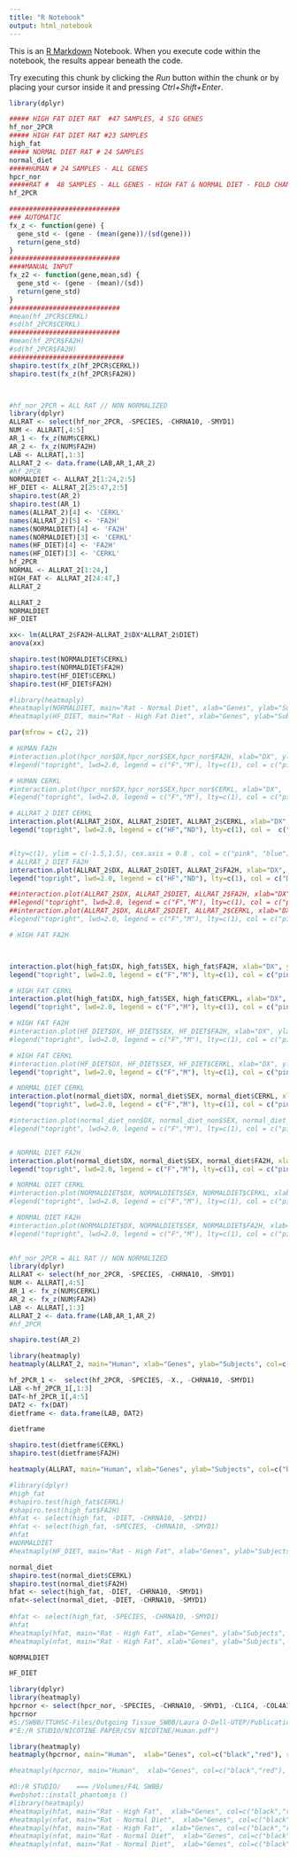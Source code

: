 ```yaml
---
title: "R Notebook"
output: html_notebook
---
```


This is an [R Markdown](http://rmarkdown.rstudio.com) Notebook. When you execute code within the notebook, the results appear beneath the code. 

Try executing this chunk by clicking the *Run* button within the chunk or by placing your cursor inside it and pressing *Ctrl+Shift+Enter*. 

```r
library(dplyr)

##### HIGH FAT DIET RAT  #47 SAMPLES, 4 SIG GENES
hf_nor_2PCR
##### HIGH FAT DIET RAT #23 SAMPLES
high_fat
##### NORMAL DIET RAT # 24 SAMPLES
normal_diet
#####HUMAN # 24 SAMPLES - ALL GENES
hpcr_nor
#####RAT #  48 SAMPLES - ALL GENES - HIGH FAT & NORMAL DIET - FOLD CHANGE NON NORM
hf_2PCR
```

```r
############################
### AUTOMATIC
fx_z <- function(gene) {
  gene_std <- (gene - (mean(gene))/(sd(gene)))
  return(gene_std)
}
############################
####MANUAL INPUT
fx_z2 <- function(gene,mean,sd) {
  gene_std <- (gene - (mean)/(sd))
  return(gene_std)
}
############################
#mean(hf_2PCR$CERKL)
#sd(hf_2PCR$CERKL)
############################
#mean(hf_2PCR$FA2H)
#sd(hf_2PCR$FA2H)
#############################
shapiro.test(fx_z(hf_2PCR$CERKL))
shapiro.test(fx_z(hf_2PCR$FA2H))

```





```r

```


```r

```


```r
#hf_nor_2PCR = ALL RAT // NON NORMALIZED
library(dplyr)
ALLRAT <- select(hf_nor_2PCR, -SPECIES, -CHRNA10, -SMYD1)
NUM <- ALLRAT[,4:5]
AR_1 <- fx_z(NUM$CERKL)
AR_2 <- fx_z(NUM$FA2H)
LAB <- ALLRAT[,1:3]
ALLRAT_2 <- data.frame(LAB,AR_1,AR_2)
#hf_2PCR
NORMALDIET <- ALLRAT_2[1:24,2:5]
HF_DIET <- ALLRAT_2[25:47,2:5]
shapiro.test(AR_2)
shapiro.test(AR_1)
names(ALLRAT_2)[4] <- 'CERKL'
names(ALLRAT_2)[5] <- 'FA2H'
names(NORMALDIET)[4] <- 'FA2H'
names(NORMALDIET)[3] <- 'CERKL'
names(HF_DIET)[4] <- 'FA2H'
names(HF_DIET)[3] <- 'CERKL'
hf_2PCR
NORMAL <- ALLRAT_2[1:24,]
HIGH_FAT <- ALLRAT_2[24:47,]
ALLRAT_2
```

```r
ALLRAT_2
NORMALDIET
HF_DIET
```


```r
xx<- lm(ALLRAT_2$FA2H~ALLRAT_2$DX*ALLRAT_2$DIET)
anova(xx)
```


```r
shapiro.test(NORMALDIET$CERKL)
shapiro.test(NORMALDIET$FA2H)
shapiro.test(HF_DIET$CERKL)
shapiro.test(HF_DIET$FA2H)
```


```r
#library(heatmaply)
#heatmaply(NORMALDIET, main="Rat - Normal Diet", xlab="Genes", ylab="Subjects", col=c("black","red"), row_side_palette= mfcol, labRow = NULL, show_dendrogram = #c(FALSE, FALSE), hide_colorbar=FALSE, dpi=600)
#heatmaply(HF_DIET, main="Rat - High Fat Diet", xlab="Genes", ylab="Subjects", col=c("black","red"), row_side_palette= mfcol, labRow = NULL, show_dendrogram = #c(FALSE, FALSE), hide_colorbar=FALSE, dpi=600)
```


```r
par(mfrow = c(2, 2))

# HUMAN FA2H
#interaction.plot(hpcr_nor$DX,hpcr_nor$SEX,hpcr_nor$FA2H, xlab="DX", ylab="FA2H", main="Human",  lty=c(1), ylim = c(-1.5,1.5), cex.axis = 0.8 , legend=0 , col = c("pink", "blue") , #lwd=2.0,xpd = F , trace.label = "SEX", dpi=300)
#legend("topright", lwd=2.0, legend = c("F","M"), lty=c(1), col = c("pink", "blue"))

# HUMAN CERKL
#interaction.plot(hpcr_nor$DX,hpcr_nor$SEX,hpcr_nor$CERKL, xlab="DX",  ylab="CERKL", main="Human",  lty=c(1), ylim = c(-1.5,1.5),cex.axis = 0.8, legend=0 ,  col = c("pink", "blue"), #lwd=2.0, pch=c(1,1) ,xpd = F, trace.label = "SEX", dpi=300)
#legend("topright", lwd=2.0, legend = c("F","M"), lty=c(1), col = c("pink", "blue"))

# ALLRAT_2 DIET CERKL
interaction.plot(ALLRAT_2$DX, ALLRAT_2$DIET, ALLRAT_2$CERKL, xlab="DX", ylab="CERKL", main="Rat - All Diet",  lty=c(1), ylim = c(-1.5,1.5), cex.axis = 0.8 ,legend=0 , col = c("DARK GREEN", "blue") , xpd = F ,lwd=2.0, trace.label = "DIET", dpi=300)
legend("topright", lwd=2.0, legend = c("HF","ND"), lty=c(1), col =  c("DARK  GREEN", "blue"))


#lty=c(1), ylim = c(-1.5,1.5), cex.axis = 0.8 , col = c("pink", "blue") , lwd=2.0,xpd = F , trace.label = "DIET", dpi=300)
# ALLRAT_2 DIET FA2H
interaction.plot(ALLRAT_2$DX, ALLRAT_2$DIET, ALLRAT_2$FA2H, xlab="DX", ylab="FA2H", main="Rat - All Diet",  lty=c(1), ylim = c(-1.5,1.5), cex.axis = 0.8 , legend=0 ,col = c("DARK  GREEN", "blue") ,xpd = F , lwd=2.0, trace.label = "DIET", dpi=300)
legend("topright", lwd=2.0, legend = c("HF","ND"), lty=c(1), col = c("DARK  GREEN", "blue"))

##interaction.plot(ALLRAT_2$DX, ALLRAT_2$DIET, ALLRAT_2$FA2H, xlab="DX", ylab="FA2H", main="Rat - All Diet",  lty=c(1), ylim = c(-1.5,1.5), cex.axis = 0.8 , legend=0 , col = c("pink", "blue") , ##lwd=2.0,xpd = F , trace.label = "DIET", dpi=300)
##legend("topright", lwd=2.0, legend = c("F","M"), lty=c(1), col = c("pink", "blue"))
##interaction.plot(ALLRAT_2$DX, ALLRAT_2$DIET, ALLRAT_2$CERKL, xlab="DX", ylab="FA2H", main="Rat - All Diet",  lty=c(1), ylim = c(-1.5,1.5), cex.axis = 0.8 , legend=0 , col = c("pink", "blue") , ##lwd=2.0,xpd = F , trace.label = "DIET", dpi=300)
#legend("topright", lwd=2.0, legend = c("F","M"), lty=c(1), col = c("pink", "blue"))


```


```r
# HIGH FAT FA2H



interaction.plot(high_fat$DX, high_fat$SEX, high_fat$FA2H, xlab="DX", ylab="FA2H", main="Rat - High Fat",  lty=c(1), ylim = c(-1.5,1.5), cex.axis = 0.8 , legend=0, col = c("pink", "blue") , lwd=2.0,xpd = F , trace.label = "SEX", dpi=300)
legend("topright", lwd=2.0, legend = c("F","M"), lty=c(1), col = c("pink", "blue"))

# HIGH FAT CERKL
interaction.plot(high_fat$DX, high_fat$SEX, high_fat$CERKL, xlab="DX", ylab="CERKL", main="Rat - High Fat",  lty=c(1), ylim = c(-1.5,1.5), cex.axis = 0.8 , legend=0, col = c("pink", "blue") , lwd=2.0,xpd = F , trace.label = "SEX", dpi=300)
legend("topright", lwd=2.0, legend = c("F","M"), lty=c(1), col = c("pink", "blue"))

# HIGH FAT FA2H
#interaction.plot(HF_DIET$DX, HF_DIET$SEX, HF_DIET$FA2H, xlab="DX", ylab="FA2H", main="Rat - High Fat",  l\ty=c(1), ylim = c(-1.5,1.5), cex.axis = 0.8 , legend=0, col = c("pink", "blue") , lwd=2.0,xpd = F , trace.label = "SEX", dpi=300)
#legend("topright", lwd=2.0, legend = c("F","M"), lty=c(1), col = c("pink", "blue"))

# HIGH FAT CERKL
#interaction.plot(HF_DIET$DX, HF_DIET$SEX, HF_DIET$CERKL, xlab="DX", ylab="CERKL", main="Rat - High Fat",  lty=c(1), ylim = c(-1.5,1.5), cex.axis = 0.8 , legend=0, col = c("pink", "blue") , lwd=2.0,xpd = F , trace.label = "SEX", dpi=300)
legend("topright", lwd=2.0, legend = c("F","M"), lty=c(1), col = c("pink", "blue"))
```


```r
# NORMAL DIET CERKL
interaction.plot(normal_diet$DX, normal_diet$SEX, normal_diet$CERKL, xlab="DX", ylab="CERKL", main="Rat - Normal Diet",  lty=c(1), ylim = c(-1.5,1.5), cex.axis = 0.8 , legend=0 , col = c("pink", "blue") , lwd=2.0,xpd = F , trace.label = "SEX", dpi=300)
legend("topright", lwd=2.0, legend = c("F","M"), lty=c(1), col = c("pink", "blue"))

#interaction.plot(normal_diet_non$DX, normal_diet_non$SEX, normal_diet_non$CERKL, xlab="DX", ylab="CERKL", main="Rat - Normal Diet",  lty=c(1), ylim = c(-1.5,1.5), cex.axis = #0.8 , legend=0 , col = c("pink", "blue") , lwd=2.0,xpd = F , trace.label = "SEX", dpi=300)
#legend("topright", lwd=2.0, legend = c("F","M"), lty=c(1), col = c("pink", "blue"))


# NORMAL DIET FA2H
interaction.plot(normal_diet$DX, normal_diet$SEX, normal_diet$FA2H, xlab="DX", ylab="FA2H", main="Rat - Normal Diet",  lty=c(1), ylim = c(-1.5,1.5), cex.axis = 0.8 , legend=0 , col = c("pink", "blue") , lwd=2.0,xpd = F , trace.label = "SEX",dpi=300)
legend("topright", lwd=2.0, legend = c("F","M"), lty=c(1), col = c("pink", "blue"))

# NORMAL DIET CERKL
#interaction.plot(NORMALDIET$DX, NORMALDIET$SEX, NORMALDIET$CERKL, xlab="DX", ylab="CERKL", main="Rat - Normal Diet",  lty=c(1), ylim = c(-1.5,1.5), cex.axis = 0.8 , legend=0 , col = c("pink", "blue") , lwd=2.0,xpd = F , trace.label = "SEX", dpi=300)
#legend("topright", lwd=2.0, legend = c("F","M"), lty=c(1), col = c("pink", "blue"))

# NORMAL DIET FA2H
#interaction.plot(NORMALDIET$DX, NORMALDIET$SEX, NORMALDIET$FA2H, xlab="DX", ylab="FA2H", main="Rat - Normal Diet",  lty=c(1), ylim = c(-1.5,1.5), cex.axis = 0.8 , legend=0 , col = c("pink", "blue") , lwd=2.0,xpd = F , trace.label = "SEX", dpi=300)
#legend("topright", lwd=2.0, legend = c("F","M"), lty=c(1), col = c("pink", "blue"))
       

```

```r
#hf_nor_2PCR = ALL RAT // NON NORMALIZED
library(dplyr)
ALLRAT <- select(hf_nor_2PCR, -SPECIES, -CHRNA10, -SMYD1)
NUM <- ALLRAT[,4:5]
AR_1 <- fx_z(NUM$CERKL)
AR_2 <- fx_z(NUM$FA2H)
LAB <- ALLRAT[,1:3]
ALLRAT_2 <- data.frame(LAB,AR_1,AR_2)
#hf_2PCR

shapiro.test(AR_2)

library(heatmaply)
heatmaply(ALLRAT_2, main="Human", xlab="Genes", ylab="Subjects", col=c("black","red"), row_side_palette= mfcol, labRow = NULL, show_dendrogram = c(FALSE, FALSE), hide_colorbar=FALSE, dpi=600)

```


```r
hf_2PCR_1 <-  select(hf_2PCR, -SPECIES, -X., -CHRNA10, -SMYD1)
LAB <-hf_2PCR_1[,1:3]
DAT<-hf_2PCR_1[,4:5]
DAT2 <- fx(DAT)
dietframe <- data.frame(LAB, DAT2)

dietframe

shapiro.test(dietframe$CERKL)
shapiro.test(dietframe$FA2H)
```


```r
heatmaply(ALLRAT, main="Human", xlab="Genes", ylab="Subjects", col=c("black","red"), row_side_palette= mfcol, labRow = NULL, show_dendrogram = c(FALSE, FALSE), hide_colorbar=TRUE, dpi=600)
```


```r
#library(dplyr)
#high_fat
#shapiro.test(high_fat$CERKL)
#shapiro.test(high_fat$FA2H)
#hfat <- select(high_fat, -DIET, -CHRNA10, -SMYD1)
#hfat <- select(high_fat, -SPECIES, -CHRNA10, -SMYD1)
#hfat
#NORMALDIET
#heatmaply(HF_DIET, main="Rat - High Fat", xlab="Genes", ylab="Subjects", col=c("black","red"), row_side_palette= mfcol, labRow = NULL, show_dendrogram = c(FALSE, FALSE), hide_colorbar=TRUE, dpi=600)
```


```r


normal_diet
shapiro.test(normal_diet$CERKL)
shapiro.test(normal_diet$FA2H)
hfat <- select(high_fat, -DIET, -CHRNA10, -SMYD1)
nfat<-select(normal_diet, -DIET, -CHRNA10, -SMYD1)
             
#hfat <- select(high_fat, -SPECIES, -CHRNA10, -SMYD1)
#hfat
#heatmaply(hfat, main="Rat - High Fat", xlab="Genes", ylab="Subjects", col=c("black","red"), row_side_palette= mfcol, labRow = NULL, #show_dendrogram = c(FALSE, FALSE), hide_colorbar=TRUE, dpi=600)
#heatmaply(nfat, main="Rat - High Fat", xlab="Genes", ylab="Subjects", col=c("black","red"), row_side_palette= mfcol, labRow = NULL, #show_dendrogram = c(FALSE, FALSE), hide_colorbar=TRUE, dpi=600)

```


```r
NORMALDIET

HF_DIET
```
```r
library(dplyr)
library(heatmaply)
hpcrnor <- select(hpcr_nor, -SPECIES, -CHRNA10, -SMYD1, -CLIC4, -COL4A1, -FAM189A1, -PTGDR, -SDCCAG8, -TF)
hpcrnor
#S:/SWBB/TTUHSC-Files/Outgoing Tissue_SWBB/Laura O-Dell-UTEP/Publication/FINAL FIGURES/NICOTINE FIGURES R STUDIO
#"E:/R STUDIO/NICOTINE PAPER/CSV NICOTINE/Human.pdf")
```


```r
library(heatmaply)
heatmaply(hpcrnor, main="Human",  xlab="Genes", col=c("black","red"), row_side_palette= mfcol, labRow = NULL, show_dendrogram = c(FALSE, FALSE), showticklabels = c(T,F), hide_colorbar=FALSE, dpi=300, file = "Human.pdf") #"SWBB/TTUHSC-Files/Outgoing Tissue_SWBB/Laura O-Dell-UTEP/Publication/FINAL FIGURES/NICOTINE FIGURES R STUDIO/Human.pdf")

#heatmaply(hpcrnor, main="Human",  xlab="Genes", col=c("black","red"), row_side_palette= mfcol, labRow = NULL, show_dendrogram = c(FALSE, FALSE), showticklabels = c(T,F), hide_colorbar=TRUE, dpi=300, file = "S:/SWBB/TTUHSC-Files/Outgoing Tissue_SWBB/Laura O-Dell-UTEP/Publication/FINAL FIGURES/NICOTINE FIGURES R STUDIO/Human CB.pdf")
```




```r
#D:/R STUDIO/    === /Volumes/F4L SWBB/
#webshot::install_phantomjs ()
#library(heatmaply)
#heatmaply(hfat, main="Rat - High Fat",  xlab="Genes", col=c("black","red"), row_side_palette= mfcol, labRow = NULL, show_dendrogram = #c(FALSE, FALSE), showticklabels = c(T,F), hide_colorbar=FALSE, dpi=300, file = "D:/R STUDIO/NICOTINE PAPER/CSV NICOTINE/Rat - High Fat.pdf")
#heatmaply(nfat, main="Rat - Normal Diet",  xlab="Genes", col=c("black","red"), row_side_palette= mfcol, labRow = NULL, show_dendrogram = c(FALSE, FALSE), showticklabels = c(T,F), hide_colorbar=FALSE, dpi=300, file = "D:/R STUDIO/NICOTINE PAPER/CSV NICOTINE/Rat - Normal Diet.pdf")
#heatmaply(hfat, main="Rat - High Fat",  xlab="Genes", col=c("black","red"), row_side_palette= mfcol, labRow = NULL, show_dendrogram = c(FALSE, FALSE), showticklabels = c(T,F), hide_colorbar=TRUE, dpi=300, file = "D:/R STUDIO/NICOTINE PAPER/CSV NICOTINE/Rat - High Fat 2.pdf")
#heatmaply(nfat, main="Rat - Normal Diet",  xlab="Genes", col=c("black","red"), row_side_palette= mfcol, labRow = NULL, show_dendrogram = c(FALSE, FALSE), showticklabels = c(T,F), hide_colorbar=TRUE, dpi=300, file = "D:/R STUDIO/NICOTINE PAPER/CSV NICOTINE/Rat - Normal Diet 2.pdf")
#heatmaply(nfat, main="Rat - Normal Diet",  xlab="Genes", col=c("black","red"), row_side_palette= mfcol, labRow = NULL, show_dendrogram = c(FALSE, FALSE), showticklabels = c(T,F), hide_colorbar=TRUE, dpi=300, file = "D:/R STUDIO/NICOTINE PAPER/CSV NICOTINE/Rat - Normal Diet 2.pdf")

```

